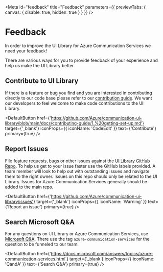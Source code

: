 
<Meta id="feedback" title="Feedback" parameters={{ previewTabs: { canvas: { disable: true, hidden: true } } }} />

# Feedback

In order to improve the UI Library for Azure Communication Services we need your feedback!

There are various ways for you to provide feedback of your experience and help us make the UI Library better.

## Contribute to UI Library

If there is a feature or bug you find and you are interested in contributing directly to our code base please refer to our [contribution guide](https://github.com/Azure/communication-ui-library/blob/main/docs/contributing-guide/1.%20getting-set-up.md).
We want our developers to feel welcome to make code contributions to the UI Library.

<DefaultButton
  href={'https://github.com/Azure/communication-ui-library/blob/main/docs/contributing-guide/1.%20getting-set-up.md'}
  target={'_blank'}
  iconProps={{ iconName: 'CodeEdit' }}
  text={'Contribute'}
  primary={true}
/>

## Report Issues

File feature requests, bugs or other issues against the [UI Library GitHub Repo](https://github.com/Azure/communication-ui-library/issues).
To help us get to your issue faster use the GitHub labels provided.
A team member will look to help out with outstanding issues and navigate them to the right owner.
Issues on this repo should only be related to the UI Library. Issues for Azure Communication Services generally should be added to the main [repo](https://github.com/Azure/communication).

<DefaultButton
  href={'https://github.com/Azure/communication-ui-library/issues'}
  target={'_blank'}
  iconProps={{ iconName: 'Warning' }}
  text={'Report an issue'}
  primary={true}
/>

## Search Microsoft Q&A

For any questions on UI Library or Azure Communication Services, use [Microsoft Q&A](https://docs.microsoft.com/answers/topics/azure-communication-services.html).
There use the tag `azure-communication-services` for the question to be funneled to our team.

<DefaultButton
  href={'https://docs.microsoft.com/answers/topics/azure-communication-services.html'}
  target={'_blank'}
  iconProps={{ iconName: 'QandA' }}
  text={'Search Q&A'}
  primary={true}
/>
